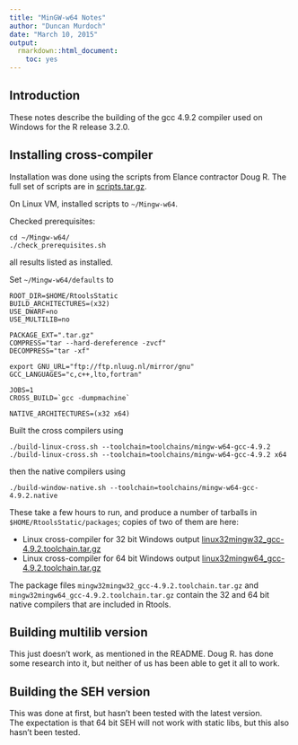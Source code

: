 ```yaml
---
title: "MinGW-w64 Notes"
author: "Duncan Murdoch"
date: "March 10, 2015"
output: 
  rmarkdown::html_document:
    toc: yes
---
```


## Introduction

These notes describe the building of the gcc 4.9.2 compiler used on 
Windows for the R release 3.2.0.

## Installing cross-compiler

Installation was done using the scripts from Elance contractor
Doug R.  The full set of scripts are in [scripts.tar.gz](scripts.tar.gz).

On Linux VM, installed scripts to `~/Mingw-w64`.

Checked prerequisites:  
```
cd ~/Mingw-w64/
./check_prerequisites.sh
```
all results listed as installed.

Set `~/Mingw-w64/defaults` to
```
ROOT_DIR=$HOME/RtoolsStatic
BUILD_ARCHITECTURES=(x32)
USE_DWARF=no
USE_MULTILIB=no

PACKAGE_EXT=".tar.gz"
COMPRESS="tar --hard-dereference -zvcf"
DECOMPRESS="tar -xf"

export GNU_URL="ftp://ftp.nluug.nl/mirror/gnu"
GCC_LANGUAGES="c,c++,lto,fortran"

JOBS=1
CROSS_BUILD=`gcc -dumpmachine`

NATIVE_ARCHITECTURES=(x32 x64)
```

Built the cross compilers using
```
./build-linux-cross.sh --toolchain=toolchains/mingw-w64-gcc-4.9.2
./build-linux-cross.sh --toolchain=toolchains/mingw-w64-gcc-4.9.2 x64
```

then the native compilers using
```
./build-window-native.sh --toolchain=toolchains/mingw-w64-gcc-4.9.2.native
```

These take a few hours to run, and produce a number of tarballs in
`$HOME/RtoolsStatic/packages`; copies
of two of them are here:

  - Linux cross-compiler for 32 bit Windows output [linux32mingw32_gcc-4.9.2.toolchain.tar.gz](linux32mingw32_gcc-4.9.2.toolchain.tar.gz)
  - Linux cross-compiler for 64 bit Windows output [linux32mingw64_gcc-4.9.2.toolchain.tar.gz](linux32mingw64_gcc-4.9.2.toolchain.tar.gz)

The package files `mingw32mingw32_gcc-4.9.2.toolchain.tar.gz` and
`mingw32mingw64_gcc-4.9.2.toolchain.tar.gz` contain the 32 and 64 bit
native compilers that are included in Rtools.

## Building multilib version

This just doesn't work, as mentioned in the README.  Doug R. has
done some research into it, but neither of us has been able to get it all 
to work.

## Building the SEH version

This was done at first, but hasn't been tested with the latest version.  
The expectation is that 64 bit SEH will not work with static libs, but this
also hasn't been tested.
